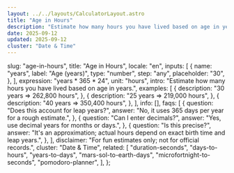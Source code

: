```yaml
---
layout: ../../layouts/CalculatorLayout.astro
title: "Age in Hours"
description: "Estimate how many hours you have lived based on age in years."
date: 2025-09-12
updated: 2025-09-12
cluster: "Date & Time"
---
```



  slug: "age-in-hours",
  title: "Age in Hours",
  locale: "en",
  inputs: [
    {
      name: "years",
      label: "Age (years)",
      type: "number",
      step: "any",
      placeholder: "30",
    },
  ],
  expression: "years * 365 * 24",
  unit: "hours",
  intro: "Estimate how many hours you have lived based on age in years.",
  examples: [
    {
      description: "30 years ⇒ 262,800 hours",
    },
    {
      description: "25 years ⇒ 219,000 hours",
    },
    {
      description: "40 years ⇒ 350,400 hours",
    },
  ],
  info: [],
  faqs: [
    {
      question: "Does this account for leap years?",
      answer: "No, it uses 365 days per year for a rough estimate.",
    },
    {
      question: "Can I enter decimals?",
      answer: "Yes, use decimal years for months or days.",
    },
    {
      question: "Is this precise?",
      answer:
        "It's an approximation; actual hours depend on exact birth time and leap years.",
    },
  ],
  disclaimer: "For fun estimates only; not for official records.",
  cluster: "Date & Time",
  related: [
    "duration-seconds",
    "days-to-hours",
    "years-to-days",
    "mars-sol-to-earth-days",
    "microfortnight-to-seconds",
    "pomodoro-planner",
  ],
};

<Calculator schema={schema} />
